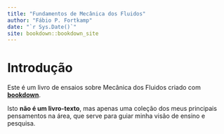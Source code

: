 ```yaml
--- 
title: "Fundamentos de Mecânica dos Fluidos"
author: "Fábio P. Fortkamp"
date: "`r Sys.Date()`"
site: bookdown::bookdown_site
---
```


# Introdução

Este é um livro de ensaios sobre Mecânica dos Fluidos criado com **[bookdown](https://github.com/rstudio/bookdown)**.

Isto **não é um livro-texto**, mas apenas uma coleção dos meus principais pensamentos na área, que serve para guiar minha visão de ensino e pesquisa. 

